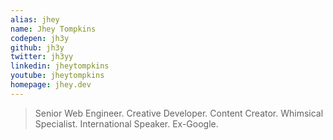 ```yaml
---
alias: jhey
name: Jhey Tompkins
codepen: jh3y
github: jh3y
twitter: jh3yy
linkedin: jheytompkins
youtube: jheytompkins
homepage: jhey.dev
---
```


> Senior Web Engineer. Creative Developer. Content Creator. Whimsical Specialist. International Speaker. Ex-Google.
